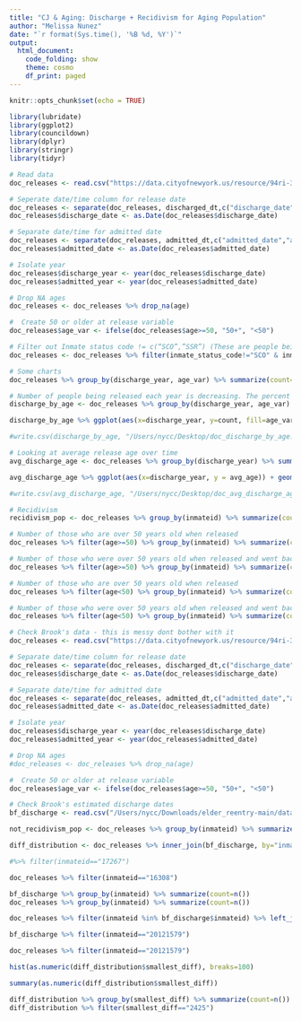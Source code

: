 ```yaml
---
title: "CJ & Aging: Discharge + Recidivism for Aging Population"
author: "Melissa Nunez"
date: "`r format(Sys.time(), '%B %d, %Y')`"
output: 
  html_document:
    code_folding: show
    theme: cosmo
    df_print: paged
---
```


```r
knitr::opts_chunk$set(echo = TRUE)
```


```r
library(lubridate)
library(ggplot2)
library(councildown)
library(dplyr)
library(stringr)
library(tidyr)

# Read data
doc_releases <- read.csv("https://data.cityofnewyork.us/resource/94ri-3ium.csv?$limit=999999999", na.strings=c("","NA"))

# Seperate date/time column for release date
doc_releases <- separate(doc_releases, discharged_dt,c("discharge_date","discharge_time"),sep="T")
doc_releases$discharge_date <- as.Date(doc_releases$discharge_date)

# Separate date/time for admitted date
doc_releases <- separate(doc_releases, admitted_dt,c("admitted_date","admitted_time"),sep="T")
doc_releases$admitted_date <- as.Date(doc_releases$admitted_date)

# Isolate year
doc_releases$discharge_year <- year(doc_releases$discharge_date)
doc_releases$admitted_year <- year(doc_releases$admitted_date)

# Drop NA ages
doc_releases <- doc_releases %>% drop_na(age)

#  Create 50 or older at release variable
doc_releases$age_var <- ifelse(doc_releases$age>=50, "50+", "<50")

# Filter out Inmate status code != c(“SCO”,”SSR”) (These are people being transferred to other facilities but not re-entering society)
doc_releases <- doc_releases %>% filter(inmate_status_code!="SCO" & inmate_status_code!="SSR")

# Some charts
doc_releases %>% group_by(discharge_year, age_var) %>% summarize(count=n()) %>% mutate(percent=count/sum(count)) %>% ggplot(aes(x=discharge_year, y=percent, fill=age_var)) + geom_bar(stat="identity", position=position_dodge())

# Number of people being released each year is decreasing. The percent of those being released that are 50+ and older has also been decreasing
discharge_by_age <- doc_releases %>% group_by(discharge_year, age_var) %>% summarize(count=n()) %>% mutate(percent=count/sum(count)) 

discharge_by_age %>% ggplot(aes(x=discharge_year, y=count, fill=age_var)) + geom_bar(stat="identity") + ggtitle("Proportion of Individuals Released from DOC") 

#write.csv(discharge_by_age, "/Users/nycc/Desktop/doc_discharge_by_age.csv")

# Looking at average release age over time
avg_discharge_age <- doc_releases %>% group_by(discharge_year) %>% summarize(avg_age=mean(age), median_age=median(age)) 

avg_discharge_age %>% ggplot(aes(x=discharge_year, y = avg_age)) + geom_point() + geom_line() + expand_limits(y = 0) + ggtitle("Average Release Age Over Time")

#write.csv(avg_discharge_age, "/Users/nycc/Desktop/doc_avg_discharge_age.csv")

# Recidivism
recidivism_pop <- doc_releases %>% group_by(inmateid) %>% summarize(count= n()) %>% filter(count>=2)

# Number of those who are over 50 years old when released
doc_releases %>% filter(age>=50) %>% group_by(inmateid) %>% summarize(count=n())

# Number of those who were over 50 years old when released and went back to jail
doc_releases %>% filter(age>=50) %>% group_by(inmateid) %>% summarize(count=n()) filter(count>1)

# Number of those who are over 50 years old when released
doc_releases %>% filter(age<50) %>% group_by(inmateid) %>% summarize(count=n())

# Number of those who were over 50 years old when released and went back to jail
doc_releases %>% filter(age<50) %>% group_by(inmateid) %>% summarize(count=n()) filter(count>1)
```



```r
# Check Brook's data - this is messy dont bother with it
doc_releases <- read.csv("https://data.cityofnewyork.us/resource/94ri-3ium.csv?$limit=999999999", na.strings=c("","NA"))

# Separate date/time column for release date
doc_releases <- separate(doc_releases, discharged_dt,c("discharge_date","discharge_time"),sep="T")
doc_releases$discharge_date <- as.Date(doc_releases$discharge_date)

# Separate date/time for admitted date
doc_releases <- separate(doc_releases, admitted_dt,c("admitted_date","admitted_time"),sep="T")
doc_releases$admitted_date <- as.Date(doc_releases$admitted_date)

# Isolate year
doc_releases$discharge_year <- year(doc_releases$discharge_date)
doc_releases$admitted_year <- year(doc_releases$admitted_date)

# Drop NA ages
#doc_releases <- doc_releases %>% drop_na(age)

#  Create 50 or older at release variable
doc_releases$age_var <- ifelse(doc_releases$age>=50, "50+", "<50")

# Check Brook's estimated discharge dates
bf_discharge <- read.csv("/Users/nycc/Downloads/elder_reentry-main/data/bf_discharge_estimate_doc.csv")

not_recidivism_pop <- doc_releases %>% group_by(inmateid) %>% summarize(count=n()) %>% filter(count==1)  

diff_distribution <- doc_releases %>% inner_join(bf_discharge, by="inmateid") %>% mutate(est_date=as.Date(release_date_approx), date_diff=abs(discharge_date-est_date)) %>% ungroup() %>% group_by(inmateid) %>% mutate(smallest_diff=min(date_diff)) %>% group_by(inmateid, smallest_diff) %>% summarize(coount=n())

#%>% filter(inmateid=="17267")

doc_releases %>% filter(inmateid=="16308")

bf_discharge %>% group_by(inmateid) %>% summarize(count=n())
doc_releases %>% group_by(inmateid) %>% summarize(count=n())

doc_releases %>% filter(inmateid %in% bf_discharge$inmateid) %>% left_join(bf_discharge, by="inmateid") %>% mutate(est_date=as.Date(release_date_approx), date_diff=discharge_date-est_date)

bf_discharge %>% filter(inmateid=="20121579")

doc_releases %>% filter(inmateid=="20121579")

hist(as.numeric(diff_distribution$smallest_diff), breaks=100)

summary(as.numeric(diff_distribution$smallest_diff))

diff_distribution %>% group_by(smallest_diff) %>% summarize(count=n())
diff_distribution %>% filter(smallest_diff=="2425")

```





